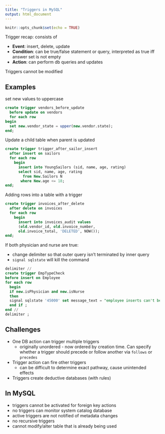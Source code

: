 ```yaml
---
title: "Triggers in MySQL"
output: html_document
---
```


```r
knitr::opts_chunk$set(echo = TRUE)
```

Trigger recap: consists of 

* **Event**: insert, delete, update
* **Condition**: can be true/false statement or query, interpreted as true iff answer set is not empty
* **Action**: can perform db queries and updates 

Triggers cannot be modified

## Examples

set new values to uppercase
```sql
create trigger vendors_before_update
  before update on vendors
  for each row
begin
  set new.vendor_state = upper(new.vendor.state);
end;
```

Update a child table when parent is updated
```sql
create trigger trigger_after_sailor_insert
  after insert on sailors
  for each row
    begin
      insert into YoungSailors (sid, name, age, rating)
      select sid, name, age, rating
        from New.Sailors N 
       where New.age <= 18;
end;
```

Adding rows into a table with a trigger
```sql
create trigger invoices_after_delete
  after delete on invoices
  for each row
    begin
      insert into invoices_audit values
      (old.vendor_id, old.invoice_number,
      old.invoice_total, 'DELETED', NOW());
end;
```

If both physician and nurse are true:

* change delimiter so that outer query isn't terminated by inner query
* `signal sqlstate` will kill the command 

```sql
delimiter // 
create trigger EmpTypeCheck
before insert on Employee
for each row
  begin
  if new.isPhysician and new.isNurse
  then
  signal sqlstate '45000' set message_text = "employee inserts can't be both physician and nurse";
  end if ;
end // 
delimiter ;
```

## Challenges

* One DB action can trigger multiple triggers
  * originally unordered - now ordered by creation time. Can specify whether a trigger should precede or follow another via `follows` or `precedes`
* Trigger action can fire other triggers
  * can be difficult to determine exact pathway, cause unintended effects
* Triggers create deductive databases (with rules)

## In MySQL

* triggers cannot be activated for foreign key actions
* no triggers can monitor system catalog database
* active triggers are not notified of metadata changes
* no recursive triggers
* cannot modify/alter table that is already being used